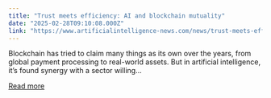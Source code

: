 ```yaml
---
title: "Trust meets efficiency: AI and blockchain mutuality"
date: "2025-02-28T09:10:08.000Z"
link: "https://www.artificialintelligence-news.com/news/trust-meets-efficiency-ai-and-blockchain-mutuality/"
---
```


Blockchain has tried to claim many things as its own over the years, from global payment processing to real-world assets. But in artificial intelligence, it&#8217;s found synergy with a sector willing...

[Read more](https://www.artificialintelligence-news.com/news/trust-meets-efficiency-ai-and-blockchain-mutuality/)
